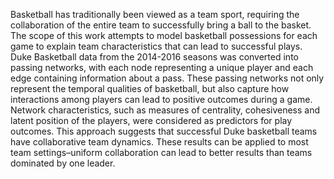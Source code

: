 Basketball has traditionally been viewed as a team sport, requiring the collaboration of the entire team to successfully bring a ball to the basket. The scope of this work attempts to model basketball possessions for each game to explain team characteristics that can lead to successful plays. Duke Basketball data from the 2014-2016 seasons was converted into passing networks, with each node representing a unique player and each edge containing information about a pass. These passing networks not only represent the temporal qualities of basketball, but also capture how interactions among players can lead to positive outcomes during a game. Network characteristics, such as measures of centrality, cohesiveness and latent position of the players, were considered as predictors for play outcomes. This approach suggests that successful Duke basketball teams have collaborative team dynamics. These results can be applied to most team settings--uniform collaboration can lead to better results than teams dominated by one leader. 


